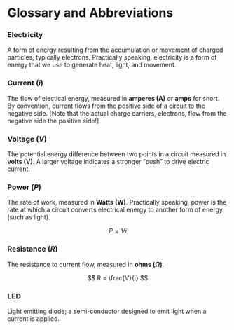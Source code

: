 # Glossary and Abbreviations {-}

### Electricity

A form of energy resulting from the accumulation or movement of charged particles, typically electrons.  Practically speaking, electricity is a form of energy that we use to generate heat, light, and movement.

### Current (*i*)

The flow of electical energy, measured in **amperes (A)** or **amps** for short. By convention, current flows from the positive side of a circuit to the negative side.  [Note that the actual charge carriers, electrons, flow from the negative side the positive side!]

### Voltage (*V*)

The potential energy difference between two points in a circuit measured in **volts (V)**.  A larger voltage indicates a stronger "push" to drive electric current.

### Power (*P*)

The rate of work, measured in **Watts (W)**.  Practically speaking, power is the rate at which a circuit converts electrical energy to another form of energy (such as light).

$$
P = V i
$$

### Resistance (*R*)

The resistance to current flow, measured in **ohms ($\Omega$)**.

$$
R = \frac{V}{i}
$$

### LED

Light emitting diode; a semi-conductor designed to emit light when a current is applied.

